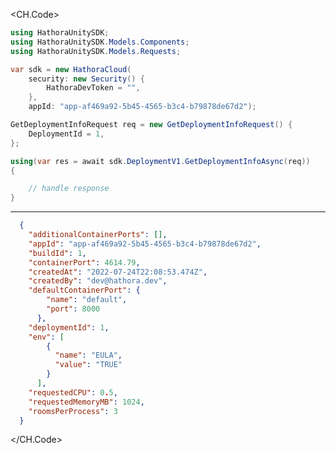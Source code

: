 
<CH.Code>
```csharp GetDeploymentInfo.cs
using HathoraUnitySDK;
using HathoraUnitySDK.Models.Components;
using HathoraUnitySDK.Models.Requests;

var sdk = new HathoraCloud(
    security: new Security() {
        HathoraDevToken = "",
    },
    appId: "app-af469a92-5b45-4565-b3c4-b79878de67d2");

GetDeploymentInfoRequest req = new GetDeploymentInfoRequest() {
    DeploymentId = 1,
};

using(var res = await sdk.DeploymentV1.GetDeploymentInfoAsync(req))
{

    // handle response
}
```
---

```json Example Response
  {
    "additionalContainerPorts": [],
    "appId": "app-af469a92-5b45-4565-b3c4-b79878de67d2",
    "buildId": 1,
    "containerPort": 4614.79,
    "createdAt": "2022-07-24T22:08:53.474Z",
    "createdBy": "dev@hathora.dev",
    "defaultContainerPort": {
        "name": "default",
        "port": 8000
      },
    "deploymentId": 1,
    "env": [
        {
          "name": "EULA",
          "value": "TRUE"
        }
      ],
    "requestedCPU": 0.5,
    "requestedMemoryMB": 1024,
    "roomsPerProcess": 3
  }
```
</CH.Code>
